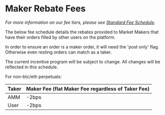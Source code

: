 # Maker Rebate Fees

_For more information on our fee tiers, please see [Standard Fee Schedule](docId:Pb5iAugojWFmFImjFQfQ4)._

The below fee schedule details the rebates provided to Market Makers that have their orders filled by other users on the platform.  

In order to ensure an order is a maker order, it will need the 'post only' flag. Otherwise even resting orders can match as a taker.

The current incentive program will be subject to change. All changes will be reflected in this schedule.  

For non-btc/eth perpetuals:

| **Taker** | **Maker Fee (flat Maker Fee regardless of Taker Fee)** |
| --------- | ------------------------------------------------------ |
| AMM       | -2bps                                                   |
| User      | -2bps                                                  |
